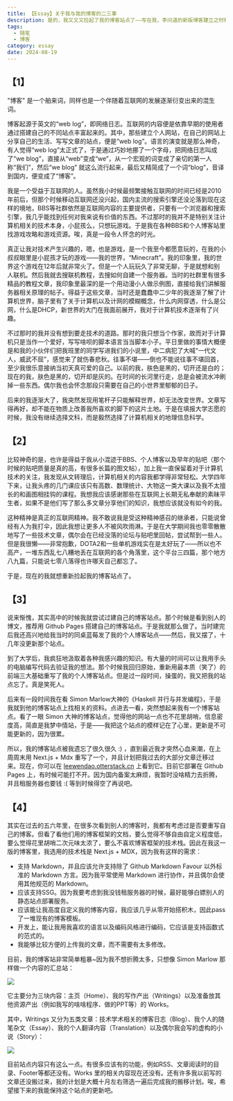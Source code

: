 ```yaml
---
title: 【Essay】关于我与我的博客的二三事
description: 是的，我又又又捡起了我的博客站点了——写在我，李问道的新版博客建立之时候。
tags:
  - 随笔
  - 博客
category: essay
date: 2024-08-19
---
```

## 【1】

"博客" 是一个舶来词，同样也是一个伴随着互联网的发展逐渐衍变出来的混生词。

博客起源于英文的“web log”，即网络日志。互联网的内容便是依靠早期的使用者通过搭建自己的不同站点丰富起来的。其中，那些建立个人网站，在自己的网站上分享自己的生活、写写文章的站点，便是“web log”。语言的演变就是那么神奇，有人觉得“web log”太正式了，于是通过巧妙地挪了一个字母，把网络日志叫成了“we blog”，直接从“web”变成“we”，从一个宏观的词变成了亲切的第一人称“我们”，然后“we blog” 就这么流行起来，最后又精简成了一个词“blog”，音译到国内，便变成了“博客”。

我是一个受益于互联网的人。虽然我小时候最频繁接触互联网的时间已经是2010年前后，但那个时候移动互联网还没兴起，国内主流的搜索引擎还没沦落到现在这样的境地，BBS等社群依然是互联网内容的主要提供者，只要有一个浏览器和搜索引擎，我几乎能找到任何对我来说有价值的东西。不过那时的我并不是特别关注计算机相关的技术本身，小屁孩么，只想玩游戏。于是我在各种BBS和个人博客站里找游戏攻略和游戏资源。唉，真是一段令人怀念的时光。

真正让我对技术产生兴趣的，嗯，也是游戏，是一个我至今都愿意玩的，在我的小叔叔眼里是小屁孩才玩的游戏——我的世界，“Minecraft”。我的印象里，我的世界这个游戏在12年后就非常火了。但是一个人玩玩久了非常无聊，于是就想和别人联机。然后我就去搜联机教程，去搜如何自建一个服务器。当时的社群里有很多精品的教程文章，我印象里最深的是一个用动漫小人做示例图，直接给我们讲解服务器相关原理的帖子。得益于这些文章，当时还是蠢蠢中二少年的我逐渐了解了计算机世界，脑子里有了关于计算机以及计网的模糊概念，什么内网穿透，什么是公网，什么是DHCP，新世界的大门在我面前展开，我对于计算机技术逐渐有了兴趣。

不过那时的我并没有想到要走技术的道路。那时的我只想当个作家，故而对于计算机只是当作一个爱好，写写啥呗的脚本语言当当脚本小子。平日里做的事情大概便是和我的小伙伴们把我班里的同学写进我们的小说里，中二病犯了大喊“一代文人，威武不屈”，感觉来了就伤春悲秋。往事不堪——倒也不能说往事不堪回首，至少我很乐意接纳当初天真可爱的自己。以前的我，肤色是黑的，切开还是白的；现在的我，肤色是黑的，切开却是灰的。在时间的长河里行走，总是会被流水冲刷掉一些东西。偶尔我也会怀念那段只需要在自己的小世界里郁郁的日子。

后来的我逐渐大了，我突然发现用笔杆子只能解释世界，却无法改变世界。文章写得再好，却不能在物质上改善我所喜欢的脚下的这片土地。于是在填报大学志愿的时候，我没有继续选择文科，而是毅然选择了计算机相关的地理信息科学。

## 【2】

比较神奇的是，也许是得益于我从小混迹于BBS、个人博客以及早年的贴吧（那个时候的贴吧质量是真的高，有很多长篇的图文帖），加上我一直保留着对于计算机技术的关注，我发现从文转理后，计算机相关的内容我都学得非常轻松。大学四年下来，让我头疼的几门课应该只有高数、数理统计、大物这一类大课以及我不太擅长的和画图相挂钩的课程。我想我应该感谢那些在互联网上长期无私奉献的素昧平生者，如果不是他们写了那么多文章分享他们的知识，我想应该就没有如今的我。

这种精神是真正的互联网精神。我不敢说我是受这种精神感召的继承者，只能说曾经有人为我打伞，因此我想让更多人不被风吹雨淋。于是在大学期间我也零零散散地写了一些技术文章，偶尔会在已经没落的论坛与贴吧里回帖，尝试帮到一些人。但是我很懒——非常抱歉，DOTA2和一些单机游戏实在是太好玩了——所以也不高产，一堆东西乱七八糟地丢在互联网的各个角落里，这个平台三四篇，那个地方八九篇，只能说七零八落得也许哪天自己都忘了。

于是，现在的我就想重新捡起我的博客站点了。

## 【3】

说来惭愧，其实高中的时候我就尝试过建自己的博客站点。那个时候是看到别人的博文，推荐用 Github Pages 搭建自己的博客站点。于是我就那么做了。当时建完后我还高兴地给我当时的同桌蓝莓发了我的个人博客站点——然后，我又摆了，十几年没更新那个站点。

到了大学后，我疯狂地汲取着各种我感兴趣的知识。有大量的时间可以让我用手头的电脑编写代码去验证我的想法。那个时候我回归原始，重新用最本质（笑了）的前端三大基础重写了我的个人博客站点。但是过一段时间，操蛋的，我又把我的站点忘了。真是笑死人。

后来有一段时间我在看 Simon Marlow大神的《Haskell 并行与并发编程》，于是我就到他的博客站点上找相关的资料。点进去一看，突然想起来我有一个博客站点。看了一眼 Simon 大神的博客站点，觉得他的网站一点也不花里胡哨，信息密度高，简直是我梦中情站，于是——我把这个站点的模样记在了心里，更新是不可能更新的，因为很累。

所以，我的博客站点被我遗忘了很久很久 :) ，直到最近我才突然心血来潮，在上周周末用 Next.js + Mdx 重写了一个，并且计划把我过去的大部分文章迁移过来。现在，你可以在 [leewendao.otterstack.cn](https://leewendao.otterstack.cn) 上看到它。目前它部署在 Github Pages 上，有时候可能打不开。因为国内备案太麻烦，我暂时没啥精力去折腾，并且租服务器也要钱 :( 等到时候得空了再说吧。


## 【4】

其实在过去的五六年里，在很多次看到别人的博客时，我都有考虑过是否要重写自己的博客。但看了看他们用的博客框架的文档，要么觉得不够自由自定义程度低，要么觉得花里胡哨二次元味太浓了，要么不喜欢博客框架的技术栈。因此在我这一版的博客里，我选用的技术栈是 Next.js + MDX，因为我有这样的需求：

- 支持 Markdown，并且应该允许支持除了 Github Markdown Favour 以外标准的 Markdown 方言。因为我平常使用 Markdown 进行协作，并且偶尔会使用其他规范的 Markdown。
- 应该支持SSG。因为我要考虑到我没钱租服务器的时候，最好能够白嫖别人的静态站点部署服务。
- 应该能让我高度自定义我的博客内容，我应该几乎从零开始搭积木，因此pass了一堆现有的博客模板。
- 开发上，能让我用我喜欢的语言以及编码风格进行编码，它应该是支持函数式的范式的。
- 我能够比较方便的上传我的文章，而不需要有太多修改。


目前，我的博客站非常简单粗暴~因为我不想折腾太多，只想像 Simon Marlow 那样做一个内容的汇总站：

![](/img/【Essay】关于我与我的博客的二三事/IMG-20240819203623481.png)

它主要分为三块内容：主页（Home）、我的写作产出（Writings）以及准备放其他资源产出（例如我写的啥啥程序、做的PPT等）的 Works。

其中，Writings 又分为五类文章：技术学术相关的博客日志（Blog）、我个人的随笔杂文（Essay）、我的个人翻译内容（Translation）以及偶尔我会写的虚构的小说（Story）：

![](/img/【Essay】关于我与我的博客的二三事/IMG-20240819205227169.png)

目前站点内容只有这么一点。有很多应该有的功能，例如RSS、文章阅读时的目录、Footer等都还没有。Works 里的相关内容现在还没有。还有许多我以前写的文章还没搬过来，我的计划是大概十月左右筛选一遍后完成我的搬移计划。唉，希望接下来的我能保持这个站点的更新吧。